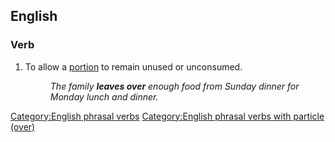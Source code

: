 ==English==

===Verb===
{{en-verb|leaves over|leaving over|left over}}

# To allow a [[portion]] to remain unused or unconsumed.
#: ''The family '''leaves over''' enough food from Sunday dinner for Monday lunch and dinner.''

[[Category:English phrasal verbs]]
[[Category:English phrasal verbs with particle (over)]]